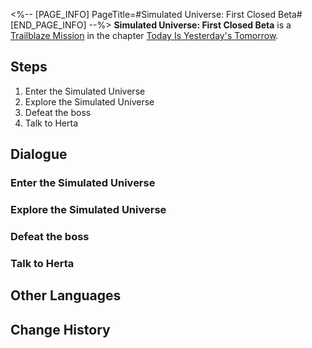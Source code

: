 <%-- [PAGE_INFO]
PageTitle=#Simulated Universe: First Closed Beta#
[END_PAGE_INFO] --%>
{{Stub|Dialogue, characters, and location(s)}}
{{Mission Infobox
|id            = 4030001
|title         = 
|image         = Mission Simulated Universe: First Closed Beta.png
|type          = Trailblaze
|event_name    = 
|chapter       = Today Is Yesterday's Tomorrow
|requirements  = [[Trailblaze Mission]] ''[[Lingering Shadows]]'' completed
|summary       = <!--official mission summary from Fate's Atlas-->
|characters    = <!--characters that appear in this mission-->
|startLocation = <!--location as it intially appears on the mission screen-->
|world         = <!--i.e. Penacony-->
|area          = <!--i.e. A Child's Dream-->
|prev          = 
|next          = The Voyage Continues
|exp           = 500
|credits       = 10000
|stellarJade   = 
|other         = {{Card List|Adventure Log*2;Condensed Aether*2;Herta*1;Data Bank*1|delim=;}}
}}
'''Simulated Universe: First Closed Beta''' is a [[Trailblaze Mission]] in the chapter [[Today Is Yesterday's Tomorrow]].

==Steps==
# Enter the Simulated Universe
# Explore the Simulated Universe
# Defeat the boss
# Talk to Herta

<!--
==Gameplay Notes==

--><!--
==Trial Character==

-->
==Dialogue==
{{Stub Dialogue}}
{{Dialogue Start}}
:{{tx}}
{{Dialogue End}}

===Enter the Simulated Universe===
{{Mission Description|type=trailblaze|location=<!--to be added-->|update|Herta asks you to enter the Simulated Universe created by the Genius Society while pretending to be the Aeon of Trailblaze, and try to glean the secret of Aeons and Paths from the simulated Aeons.}}
{{Dialogue Start}}
:{{tx}}
{{Dialogue End}}

===Explore the Simulated Universe===
{{Mission Description|type=trailblaze|location=<!--to be added-->|update|Herta asks you to enter the Simulated Universe created by the Genius Society while pretending to be the Aeon of Trailblaze, and try to glean the secret of Aeons and Paths from the simulated Aeons.}}
{{Dialogue Start}}
:{{tx}}
{{Dialogue End}}

===Defeat the boss===
{{Mission Description|type=trailblaze|location=<!--to be added-->|update|Herta asks you to enter the Simulated Universe created by the Genius Society while pretending to be the Aeon of Trailblaze, and try to glean the secret of Aeons and Paths from the simulated Aeons.}}
{{Dialogue Start}}
:{{tx}}
{{Dialogue End}}

===Talk to Herta===
{{Mission Description|type=trailblaze|location=<!--to be added-->|update|Herta asks you to enter the Simulated Universe created by the Genius Society while pretending to be the Aeon of Trailblaze, and try to glean the secret of Aeons and Paths from the simulated Aeons.}}
{{Dialogue Start}}
:{{tx}}
{{Dialogue End}}

==Other Languages==
{{Other Languages
|en   = Simulated Universe: First Closed Beta
|zhs  = 模拟宇宙•始发测试
|zht  = 模擬宇宙•始發測試
|ja   = 模擬宇宙・始発テスト
|ko   = 시뮬레이션 우주•1차 클로즈 베타
|es   = Universo Simulado: primera beta cerrada
|fr   = Univers simulé : Première bêta fermée
|ru   = Виртуальная вселенная: Первичный тест
|th   = Simulated Universe: การทดสอบขั้นต้น
|vi   = Vũ Trụ Mô Phỏng - Thử Nghiệm Đầu Tiên
|de   = Universum-Simulation: Erste geschlossene Beta
|id   = Simulated Universe: Tes Awal
|pt   = Universo Simulado: Primeiro Beta Fechado
}}

==Change History==
{{Change History|1.0}}

